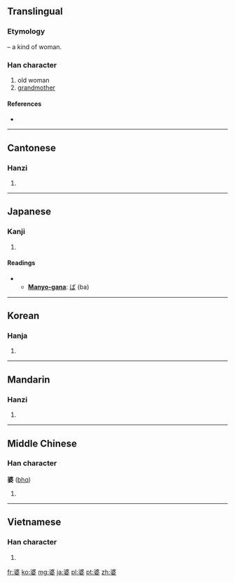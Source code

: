 ==Translingual==
===Etymology===
{{Han compound|波|女|t2=woman|ls=psc|c1=p|c2=s}} – a kind of woman.

===Han character===
{{Han char|rn=38|rad=女|as=08|sn=11|four=3440<sub>4</sub>|canj=水水女 (EEV)|ids=⿱[[波]][[女]]}}

# old woman
# [[grandmother]]

====References====
* {{Han ref|kx=0264.060|dkj=06390|dj=0530.260|hdz=21061.110|uh=5A46|ud=23110|bh=B143|bd=45379}}

----

==Cantonese==

===Hanzi===
{{yue-hanzi|jyut=|y=po4}}

# {{defn|lang=yue|sort=女08}}

----

==Japanese==

===Kanji===
{{ja-kanji|grade=c|rs=女08}}

# {{defn|lang=ja|sort=女08}}

====Readings====
* {{ja-readings|on=[[ば]] (ba)|kun=[[ばば]] (baba)}}
** '''[[Manyo-gana]]''': [[ば]] (ba)

----

==Korean==

===Hanja===
{{ko-hanja|hangeul=파|rv=pa|mr=p'a}}

# {{defn|lang=ko|sort=女08}}

----

==Mandarin==

===Hanzi===
{{cmn-hanzi|pin=[[pó]] ([[po2]])|wg=p'o<sup>2</sup>}}

# {{defn|lang=cmn|sort=女08}}

----

==Middle Chinese==

===Han character===
'''婆''' ([[bhɑ]])<!--note: "ɑ" is an IPA symbol and is thus different from the vowel "a"-->

# {{defn|lang=zhx-mid|sort=女08}}

----

==Vietnamese==

===Han character===
{{vi-hantu|[[bà]]|rs=女08}}

# {{defn|lang=vi|sort=女08}}

[[fr:婆]]
[[ko:婆]]
[[mg:婆]]
[[ja:婆]]
[[pl:婆]]
[[pt:婆]]
[[zh:婆]]